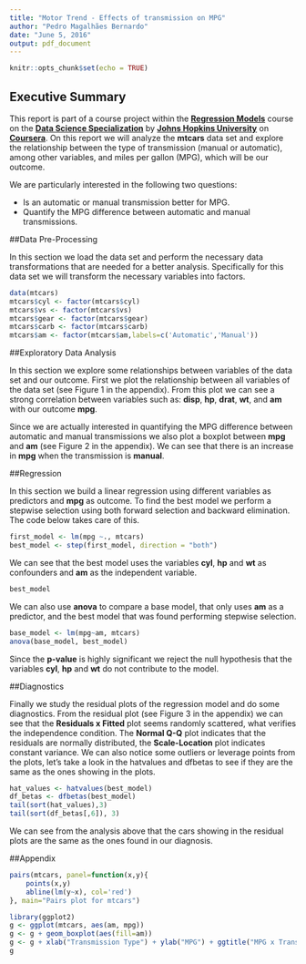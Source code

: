 ```yaml
---
title: "Motor Trend - Effects of transmission on MPG"
author: "Pedro Magalhães Bernardo"
date: "June 5, 2016"
output: pdf_document
---
```


```r
knitr::opts_chunk$set(echo = TRUE)
```

## Executive Summary

This report is part of a course project within the **[Regression Models](https://www.coursera.org/learn/regression-models)** course on the **[Data Science Specialization](https://www.coursera.org/specializations/jhu-data-science)** by **[Johns Hopkins University](https://www.coursera.org/jhu])** on **[Coursera](https://www.coursera.org/)**. On this report we will analyze the **mtcars** data set and explore the relationship between the type of transmission (manual or automatic), among other variables, and miles per gallon (MPG), which will be our outcome.

We are particularly interested in the following two questions:

* Is an automatic or manual transmission better for MPG.
* Quantify the MPG difference between automatic and manual transmissions.

##Data Pre-Processing

In this section we load the data set and perform the necessary data transformations that are needed for a better analysis. Specifically for this data set we will transform the necessary variables into factors.

```r
data(mtcars)
mtcars$cyl <- factor(mtcars$cyl)
mtcars$vs <- factor(mtcars$vs)
mtcars$gear <- factor(mtcars$gear)
mtcars$carb <- factor(mtcars$carb)
mtcars$am <- factor(mtcars$am,labels=c('Automatic','Manual'))
```

##Exploratory Data Analysis

In this section we explore some relationships between variables of the data set and our outcome. First we plot the relationship between all variables of the data set (see Figure 1 in the appendix). From this plot we can see a strong correlation between variables such as: **disp**, **hp**, **drat**, **wt**, and **am** with our outcome **mpg**.

Since we are actually interested in quantifying the MPG difference between automatic and manual transmissions we also plot a boxplot between **mpg** and **am** (see Figure 2 in the appendix). We can see that there is an increase in **mpg** when the transmission is **manual**.

##Regression

In this section we build a linear regression using different variables as predictors and **mpg** as outcome. To find the best model we perform a stepwise selection using both forward selection and backward elimination. The code below takes care of this.

```r
first_model <- lm(mpg ~., mtcars)
best_model <- step(first_model, direction = "both")
```

We can see that the best model uses the variables **cyl**, **hp** and **wt** as confounders and **am** as the independent variable.

```r
best_model
```

We can also use **anova** to compare a base model, that only uses **am** as a predictor, and the best model that was found performing stepwise selection.

```r
base_model <- lm(mpg~am, mtcars)
anova(base_model, best_model)
```

Since the **p-value** is highly significant we reject the null hypothesis that the variables **cyl**, **hp** and **wt** do not contribute to the model.

##Diagnostics

Finally we study the residual plots of the regression model and do some diagnostics. From the residual plot (see Figure 3 in the appendix) we can see that the **Residuals x Fitted** plot seems randomly scattered, what verifies the independence condition. The **Normal Q-Q** plot indicates that the residuals are normally distributed, the **Scale-Location** plot indicates constant variance. We can also notice some outliers or leverage points from the plots, let's take a look in the hatvalues and dfbetas to see if they are the same as the ones showing in the plots.

```r
hat_values <- hatvalues(best_model)
df_betas <- dfbetas(best_model)
tail(sort(hat_values),3)
tail(sort(df_betas[,6]), 3)
``` 

We can see from the analysis above that the cars showing in the residual plots are the same as the ones found in our diagnosis.

##Appendix

```r
pairs(mtcars, panel=function(x,y){
	points(x,y)
	abline(lm(y~x), col='red')
}, main="Pairs plot for mtcars")
```


```r
library(ggplot2)
g <- ggplot(mtcars, aes(am, mpg))
g <- g + geom_boxplot(aes(fill=am))
g <- g + xlab("Transmission Type") + ylab("MPG") + ggtitle("MPG x Transmission Type")
g
```
